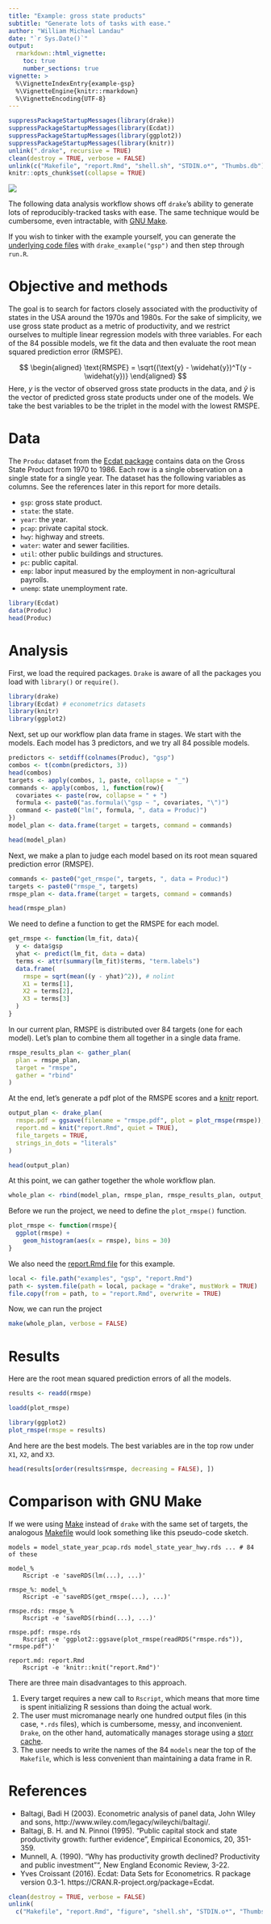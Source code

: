 ```yaml
---
title: "Example: gross state products"
subtitle: "Generate lots of tasks with ease."
author: "William Michael Landau"
date: "`r Sys.Date()`"
output:
  rmarkdown::html_vignette:
    toc: true
    number_sections: true
vignette: >
  %\VignetteIndexEntry{example-gsp}
  %\VignetteEngine{knitr::rmarkdown}
  %\VignetteEncoding{UTF-8}
---
```


```r
suppressPackageStartupMessages(library(drake))
suppressPackageStartupMessages(library(Ecdat))
suppressPackageStartupMessages(library(ggplot2))
suppressPackageStartupMessages(library(knitr))
unlink(".drake", recursive = TRUE)
clean(destroy = TRUE, verbose = FALSE)
unlink(c("Makefile", "report.Rmd", "shell.sh", "STDIN.o*", "Thumbs.db"))
knitr::opts_chunk$set(collapse = TRUE)
```

![](logo-vignettes.png)

The following data analysis workflow shows off `drake`'s ability to generate lots of reproducibly-tracked tasks with ease. The same technique would be cumbersome, even intractable, with [GNU Make](https://www.gnu.org/software/make/).

If you wish to tinker with the example yourself, you can generate the [underlying code files](https://github.com/wlandau-lilly/drake/tree/master/inst/examples/gsp) with `drake_example("gsp")` and then step through `run.R`.

# Objective and methods

The goal is to search for factors closely associated with the productivity of states in the USA around the 1970s and 1980s. For the sake of simplicity, we use gross state product as a metric of productivity, and we restrict ourselves to multiple linear regression models with three variables. For each of the 84 possible models, we fit the data and then evaluate the root mean squared prediction error (RMSPE).

$$
\begin{aligned}
\text{RMSPE} = \sqrt{(\text{y} - \widehat{y})^T(y - \widehat{y})}
\end{aligned}
$$
Here, $y$ is the vector of observed gross state products in the data, and $\widehat{y}$ is the vector of predicted gross state products under one of the models. We take the best variables to be the triplet in the model with the lowest RMSPE.

# Data

The `Produc` dataset from the [Ecdat package](https://cran.r-project.org/package=Ecdat) contains data on the Gross State Product from 1970 to 1986. Each row is a single observation on a single state for a single year. The dataset has the following variables as columns. See the references later in this report for more details.

- `gsp`: gross state product.
- `state`: the state.
- `year`: the year.
- `pcap`: private capital stock.
- `hwy`: highway and streets.
- `water`: water and sewer facilities.
- `util`: other public buildings and structures.
- `pc`: public capital.
- `emp`: labor input measured by the employment in non-agricultural payrolls.
- `unemp`: state unemployment rate.

```r
library(Ecdat)
data(Produc)
head(Produc)
```

# Analysis

First, we load the required packages. `Drake` is aware of all the packages you load with `library()` or `require()`.

```r
library(drake)
library(Ecdat) # econometrics datasets
library(knitr)
library(ggplot2)
```

Next, set up our workflow plan data frame in stages. We start with the models. Each model has 3 predictors, and we try all 84 possible models.

```r
predictors <- setdiff(colnames(Produc), "gsp")
combos <- t(combn(predictors, 3))
head(combos)
targets <- apply(combos, 1, paste, collapse = "_")
commands <- apply(combos, 1, function(row){
  covariates <- paste(row, collapse = " + ")
  formula <- paste0("as.formula(\"gsp ~ ", covariates, "\")")
  command <- paste0("lm(", formula, ", data = Produc)")
})
model_plan <- data.frame(target = targets, command = commands)

head(model_plan)
```

Next, we make a plan to judge each model based on its root mean squared prediction error (RMSPE).

```r
commands <- paste0("get_rmspe(", targets, ", data = Produc)")
targets <- paste0("rmspe_", targets)
rmspe_plan <- data.frame(target = targets, command = commands)

head(rmspe_plan)
```

We need to define a function to get the RMSPE for each model.

```r
get_rmspe <- function(lm_fit, data){
  y <- data$gsp
  yhat <- predict(lm_fit, data = data)
  terms <- attr(summary(lm_fit)$terms, "term.labels")
  data.frame(
    rmspe = sqrt(mean((y - yhat)^2)), # nolint
    X1 = terms[1],
    X2 = terms[2],
    X3 = terms[3]
  )
}
```

In our current plan, RMSPE is distributed over 84 targets (one for each model). Let's plan to combine them all together in a single data frame.

```r
rmspe_results_plan <- gather_plan(
  plan = rmspe_plan,
  target = "rmspe",
  gather = "rbind"
)
```

At the end, let's generate a pdf plot of the RMSPE scores and a [knitr](https://yihui.name/knitr/) report.

```r
output_plan <- drake_plan(
  rmspe.pdf = ggsave(filename = "rmspe.pdf", plot = plot_rmspe(rmspe)),
  report.md = knit("report.Rmd", quiet = TRUE),
  file_targets = TRUE,
  strings_in_dots = "literals"
)

head(output_plan)
```

At this point, we can gather together the whole workflow plan.

```r
whole_plan <- rbind(model_plan, rmspe_plan, rmspe_results_plan, output_plan)
```

Before we run the project, we need to define the `plot_rmspe()` function.

```r
plot_rmspe <- function(rmspe){
  ggplot(rmspe) +
    geom_histogram(aes(x = rmspe), bins = 30)
}
```

We also need the [report.Rmd file](https://github.com/wlandau-lilly/drake/blob/master/inst/examples/gsp/report.Rmd) for this example.

```r
local <- file.path("examples", "gsp", "report.Rmd")
path <- system.file(path = local, package = "drake", mustWork = TRUE)
file.copy(from = path, to = "report.Rmd", overwrite = TRUE)
```

Now, we can run the project

```r
make(whole_plan, verbose = FALSE)
```

# Results

Here are the root mean squared prediction errors of all the models.

```r
results <- readd(rmspe)

loadd(plot_rmspe)

library(ggplot2)
plot_rmspe(rmspe = results)
```

And here are the best models. The best variables are in the top row under `X1`, `X2`, and `X3`.

```r
head(results[order(results$rmspe, decreasing = FALSE), ])
```

# Comparison with GNU Make

If we were using [Make](https://www.gnu.org/software/make/) instead of `drake` with the same set of targets, the analogous [Makefile](https://www.gnu.org/software/make/) would look something like this pseudo-code sketch.

<pre><code>models = model_state_year_pcap.rds model_state_year_hwy.rds ... # 84 of these

model_%
    Rscript -e 'saveRDS(lm(...), ...)'

rmspe_%: model_%
    Rscript -e 'saveRDS(get_rmspe(...), ...)'

rmspe.rds: rmspe_%
    Rscript -e 'saveRDS(rbind(...), ...)'

rmspe.pdf: rmspe.rds
    Rscript -e 'ggplot2::ggsave(plot_rmspe(readRDS("rmspe.rds")), "rmspe.pdf")'

report.md: report.Rmd
    Rscript -e 'knitr::knit("report.Rmd")'
</code></pre>

There are three main disadvantages to this approach.

1. Every target requires a new call to `Rscript`, which means that more time is spent initializing R sessions than doing the actual work.
2. The user must micromanage nearly one hundred output files (in this case, `*.rds` files), which is cumbersome, messy, and inconvenient. `Drake`, on the other hand, automatically manages storage using a [storr cache](https://github.com/richfitz/storr).
3. The user needs to write the names of the 84 `models` near the top of the `Makefile`, which is less convenient than maintaining a data frame in R.

# References 

- Baltagi, Badi H (2003). Econometric analysis of panel data, John Wiley and sons, http://www.wiley.com/legacy/wileychi/baltagi/.
- Baltagi, B. H. and N. Pinnoi (1995). "Public capital stock and state productivity growth: further evidence", Empirical Economics, 20, 351-359.
- Munnell, A. (1990). "Why has productivity growth declined? Productivity and public investment"", New England Economic Review, 3-22.
- Yves Croissant (2016). Ecdat: Data Sets for Econometrics. R package version 0.3-1. https://CRAN.R-project.org/package=Ecdat.

```r
clean(destroy = TRUE, verbose = FALSE)
unlink(
  c("Makefile", "report.Rmd", "figure", "shell.sh", "STDIN.o*", "Thumbs.db"))
```
